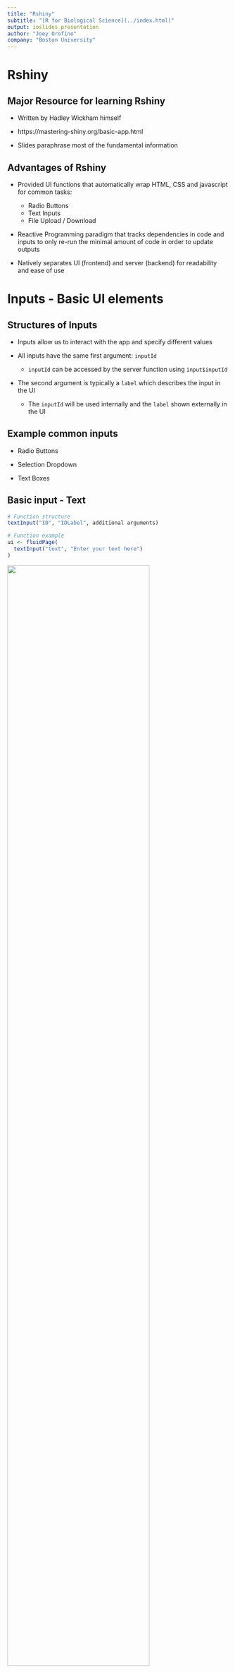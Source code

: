 ```yaml
---
title: "Rshiny"
subtitle: "[R for Biological Science](../index.html)"
output: ioslides_presentation
author: "Joey Orofino"
company: "Boston University"
---
```


# Rshiny

## Major Resource for learning Rshiny

* Written by Hadley Wickham himself

* https://mastering-shiny.org/basic-app.html

* Slides paraphrase most of the fundamental information

## Advantages of Rshiny

* Provided UI functions that automatically wrap HTML, CSS and javascript
for common tasks:
  - Radio Buttons
  - Text Inputs
  - File Upload / Download
  
* Reactive Programming paradigm that tracks dependencies in code and inputs to 
only re-run the minimal amount of code in order to update outputs

* Natively separates UI (frontend) and server (backend) for readability and ease
of use

# Inputs - Basic UI elements

## Structures of Inputs

* Inputs allow us to interact with the app and specify different values

* All inputs have the same first argument: `inputId`
  - `inputId` can be accessed by the server function using `input$inputId`

* The second argument is typically a `label` which describes the input in the UI
  - The `inputId` will be used internally and the `label` shown externally in the UI

## Example common inputs

* Radio Buttons

* Selection Dropdown

* Text Boxes

## Basic input - Text

```r
# Function structure
textInput("ID", "IDLabel", additional arguments)

# Function example
ui <- fluidPage(
  textInput("text", "Enter your text here")
)
```

![](../rshiny_text.png){width=80%}

## Basic input - Dropdown and Radio buttons

```r
# Function structure
selectInput("ID", "IDLabel", additional arguments)

# Function example
c <- ("Massachussets", "New York", "Maryland")
ui <- fluidPage(
  selectInput("state", "Choose your state", states)
)
```

![](../rshiny_dropdown.png){width=80%}
# Outputs

## Structure of outputs

* Outputs in the UI are elements created by the server function

* The first argument in most output functions is the ID
  - You will create UI specifications with IDs
  - Individual IDs can be accessed by the server function using `output$outputId`
  
## Output Example - textOutput

```r
ui <- fluidPage(
  textOutput("text")
)
server <- function(input, output, session) {
  output$text <- renderText( "Hello world!")
```
  
## Output Example - tableOutput

```r
ui <- fluidPage(
  tableOutput("table")
)
server <- function(input, output, session) {
  output$table <- renderTable(head(mtcars))
}
```
  
![](../rshiny_plottable.png){width=80%}

## Output Example - plotOutput

```r
ui <- fluidPage(
  plotOutput("plot")
)
server <- function(input, output, session) {
  output$plot <- renderPlot(
    ggplot(mtcars, x=mpg, y=hp) + geom_point()
  )
}
```

![](../rshiny_plotoutput.png){width=50%}

## Output and render functions will typically be used together

* Outputs will be in the UI and render functions in the server

* tableOutput() and renderTable()

* plotOutput() and renderPlot()

* textOutput() and renderText()

## Outputing the values contained within inputs
```r
# Function example
states <-c("Massachussets", "New York", "Maryland")
ui <- fluidPage(
  selectInput("state", "Choose your state", states),
  textOutput("selected")
)
server <- function(input, output, session) {
  output$selected <- renderText(input$state)
}
```

![](../rshiny_inputs_outputs.png){width=50%}

# HTML Layouts organize your inputs and outputs

## fluidPage Simple Layout - Code

```r
fluidPage(
  titlePanel(
    # app title/description
  ),
  sidebarLayout(
    sidebarPanel(
      # inputs
    ),
    mainPanel(
      # outputs
    )
  )
)
```

## Simple Layout View

![](../rshiny_basic_layout.png){width=80%}

## Multirow layout code

```r
fluidPage(
  fluidRow(
    column(4, 
      ...
    ),
    column(8, 
      ...
    )
  ),
  fluidRow(
    column(6, 
      ...
    ),
    column(6, 
      ...
    )
  )
)
```

## Multirow Layout View
![](../rshiny_multirow_layout.png){width=80%}

# Putting it all together

## Code - Basic Shiny App UI
```r
# Load libraries
library('shiny')
library('tidyverse')

# UI layout with a sidebar and mainpanel
# plotOutput contains the information from output$plot
ui <- fluidPage(
  titlePanel("mtcars Plot"),
  sidebarLayout(
    sidebarPanel("UI Elements could go here"
    ),
    mainPanel(
      plotOutput("plot")
    )
  )
)
```

## Code Basic Shiny App Server
```r
# renderPlot() creates the output sent to output$plot by calling ggplot
server <- function(input, output, session) {
  output$plot <- renderPlot(
    ggplot(mtcars, aes(x=mpg, y=hp)) + geom_point()
  )
}

shinyApp(ui = ui, server = server)
```

## View of basic Shiny App

![](../rshiny_basic_view.png){width=80%}

# Reactivity

## Reactivity Principles

* Reactive expressions and outputs will only change *if and only if* their inputs
change

* Laziness means code will only be re-run if needed
  - Shiny will handle figuring out the minimal amount of code that needs to be
  re-run based on what's changed
  
* Reactivity can be used to control the flow of data and actions through your application

* https://mastering-shiny.org/basic-reactivity.html